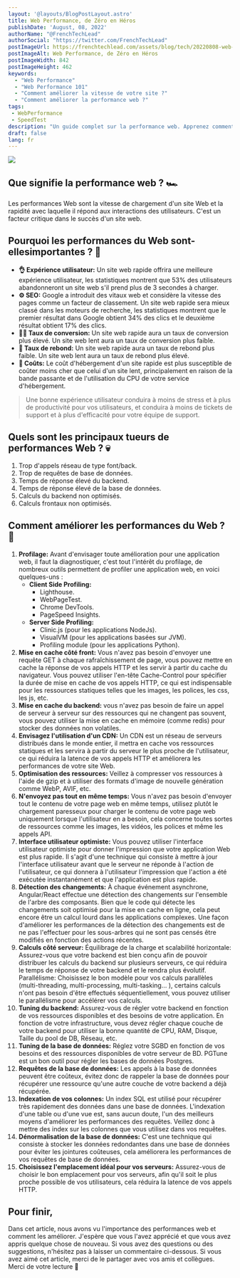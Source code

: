 ```yaml
---
layout: '@layouts/BlogPostLayout.astro'
title: Web Performance, de Zéro en Héros
publishDate: 'August, 08, 2022'
authorName: "@FrenchTechLead"
authorSocial: "https://twitter.com/FrenchTechLead"
postImageUrl: https://frenchtechlead.com/assets/blog/tech/20220808-web-performance-de-zero-en-heros/0.png
postImageAlt: Web Performance, de Zéro en Héros
postImageWidth: 842
postImageHeight: 462
keywords:
  - "Web Performance"
  - "Web Performance 101"
  - "Comment améliorer la vitesse de votre site ?"
  - "Comment améliorer la performance web ?"
tags:
 - WebPerformance
 - SpeedTest
description: "Un guide complet sur la performance web. Apprenez comment améliorer la vitesse de votre site et la performance web en appliquant les meilleures pratiques."
draft: false
lang: fr
---
```


<Image src={img0} t='Web Performance 101' solo={true}/>

<h2>Que signifie la performance web ? 🏎️ </h2>
Les performances Web sont la vitesse de chargement d'un site Web et la rapidité avec laquelle il répond aux interactions des utilisateurs. C'est un facteur critique dans le succès d'un site web.

<Separator/>

<h2>Pourquoi les performances du Web sont-ellesimportantes ? 🤔 </h2>

- **👌 Expérience utilisateur:** Un site web rapide offrira une meilleure expérience utilisateur, les statistiques montrent que 53% des utilisateurs abandonneront un site web s'il prend plus de 3 secondes à charger.
- **⚙️ SEO:** Google a introduit des vitaux web et considère la vitesse des pages comme un facteur de classement. Un site web rapide sera mieux classé dans les moteurs de recherche, les statistiques montrent que le premier résultat dans Google obtient 34% des clics et le deuxième résultat obtient 17% des clics.
- **🤝🏻 Taux de conversion:** Un site web rapide aura un taux de conversion plus élevé. Un site web lent aura un taux de conversion plus faible.
- **🚪 Taux de rebond:** Un site web rapide aura un taux de rebond plus faible. Un site web lent aura un taux de rebond plus élevé.
- **🤑 Coûts:** Le coût d'hébergement d'un site rapide est plus susceptible de coûter moins cher que celui d'un site lent, principalement en raison de la bande passante et de l'utilisation du CPU de votre service d'hébergement.

> Une bonne expérience utilisateur conduira à moins de stress et à plus de productivité pour vos utilisateurs, et conduira à moins de tickets de support et à plus d'efficacité pour votre équipe de support.

<Separator/>

<h2>Quels sont les principaux tueurs de performances Web ? 💀 </h2>

1. Trop d'appels réseau de type font/back.
2. Trop de requêtes de base de données.
3. Temps de réponse élevé du backend.
4. Temps de réponse élevé de la base de données.
5. Calculs du backend non optimisés.
6. Calculs frontaux non optimisés.

<Separator/>

<h2>Comment améliorer les performances du Web ? 🚀</h2>

1. **Profilage:** Avant d'envisager toute amélioration pour une application web, il faut la diagnostiquer, c'est tout l'intérêt du profilage, de nombreux outils permettent de profiler une application web, en voici quelques-uns :
    * **Client Side Profiling:**
      - Lighthouse.
      - WebPageTest.
      - Chrome DevTools.
      - PageSpeed Insights.
    * **Server Side Profiling:**
      - Clinic.js (pour les applications NodeJs).
      - VisualVM (pour les applications basées sur JVM).
      - Profiling module (pour les applications Python).
2. **Mise en cache côté front:** Vous n'avez pas besoin d'envoyer une requête GET à chaque rafraîchissement de page, vous pouvez mettre en cache la réponse de vos appels HTTP et les servir à partir du cache du navigateur. Vous pouvez utiliser l'en-tête Cache-Control pour spécifier la durée de mise en cache de vos appels HTTP, ce qui est indispensable pour les ressources statiques telles que les images, les polices, les css, les js, etc.
3. **Mise en cache du backend:** vous n'avez pas besoin de faire un appel de serveur à serveur sur des ressources qui ne changent pas souvent, vous pouvez utiliser la mise en cache en mémoire (comme redis) pour stocker des données non volatiles.
4. **Envisagez l'utilisation d'un CDN:** Un CDN est un réseau de serveurs distribués dans le monde entier, il mettra en cache vos ressources statiques et les servira à partir du serveur le plus proche de l'utilisateur, ce qui réduira la latence de vos appels HTTP et améliorera les performances de votre site Web.
5. **Optimisation des ressources:** Veillez à compresser vos ressources à l'aide de gzip et à utiliser des formats d'image de nouvelle génération comme WebP, AVIF, etc.
6. **N'envoyez pas tout en même temps:** Vous n'avez pas besoin d'envoyer tout le contenu de votre page web en même temps, utilisez plutôt le chargement paresseux pour charger le contenu de votre page web uniquement lorsque l'utilisateur en a besoin, cela concerne toutes sortes de ressources comme les images, les vidéos, les polices et même les appels API.
7. **Interface utilisateur optimiste:** Vous pouvez utiliser l'interface utilisateur optimiste pour donner l'impression que votre application Web est plus rapide. Il s'agit d'une technique qui consiste à mettre à jour l'interface utilisateur avant que le serveur ne réponde à l'action de l'utilisateur, ce qui donnera à l'utilisateur l'impression que l'action a été exécutée instantanément et que l'application est plus rapide.
8. **Détection des changements:** À chaque événement asynchrone, Angular/React effectue une détection des changements sur l'ensemble de l'arbre des composants. Bien que le code qui détecte les changements soit optimisé pour la mise en cache en ligne, cela peut encore être un calcul lourd dans les applications complexes. Une façon d'améliorer les performances de la détection des changements est de ne pas l'effectuer pour les sous-arbres qui ne sont pas censés être modifiés en fonction des actions récentes.
9. **Calculs côté serveur:**
Équilibrage de la charge et scalabilité horizontale: Assurez-vous que votre backend est bien conçu afin de pouvoir distribuer les calculs du backend sur plusieurs serveurs, ce qui réduira le temps de réponse de votre backend et le rendra plus évolutif.
Parallélisme: Choisissez le bon modèle pour vos calculs parallèles (multi-threading, multi-processing, multi-tasking... ), certains calculs n'ont pas besoin d'être effectués séquentiellement, vous pouvez utiliser le parallélisme pour accélérer vos calculs.
10. **Tuning du backend:** Assurez-vous de régler votre backend en fonction de vos ressources disponibles et des besoins de votre application. En fonction de votre infrastructure, vous devez régler chaque couche de votre backend pour utiliser la bonne quantité de CPU, RAM, Disque, Taille du pool de DB, Réseau, etc.
11. **Tuning de la base de données:** Réglez votre SGBD en fonction de vos besoins et des ressources disponibles de votre serveur de BD. PGTune est un bon outil pour régler les bases de données Postgres.
12. **Requêtes de la base de données:** Les appels à la base de données peuvent être coûteux, évitez donc de rappeler la base de données pour récupérer une ressource qu'une autre couche de votre backend a déjà récupérée.
13. **Indexation de vos colonnes:** Un index SQL est utilisé pour récupérer très rapidement des données dans une base de données. L'indexation d'une table ou d'une vue est, sans aucun doute, l'un des meilleurs moyens d'améliorer les performances des requêtes. Veillez donc à mettre des index sur les colonnes que vous utilisez dans vos requêtes.
14. **Dénormalisation de la base de données:** C'est une technique qui consiste à stocker les données redondantes dans une base de données pour éviter les jointures coûteuses, cela améliorera les performances de vos requêtes de base de données.
15. **Choisissez l'emplacement idéal pour vos serveurs:** Assurez-vous de choisir le bon emplacement pour vos serveurs, afin qu'il soit le plus proche possible de vos utilisateurs, cela réduira la latence de vos appels HTTP.

<Separator/>

<h2>Pour finir,</h2>
Dans cet article, nous avons vu l'importance des performances web et comment les améliorer. J'espère que vous l'avez apprécié et que vous avez appris quelque chose de nouveau. Si vous avez des questions ou des suggestions, n'hésitez pas à laisser un commentaire ci-dessous. Si vous avez aimé cet article, merci de le partager avec vos amis et collègues. Merci de votre lecture 🙏